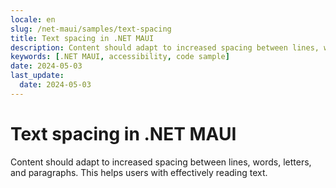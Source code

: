```yaml
---
locale: en
slug: /net-maui/samples/text-spacing
title: Text spacing in .NET MAUI
description: Content should adapt to increased spacing between lines, words, letters, and paragraphs.
keywords: [.NET MAUI, accessibility, code sample]
date: 2024-05-03
last_update:
  date: 2024-05-03
---
```


# Text spacing in .NET MAUI

Content should adapt to increased spacing between lines, words, letters, and paragraphs. This helps users with effectively reading text.

<CodeSample id="text-spacing" locale="en" platform="net-maui"/>
